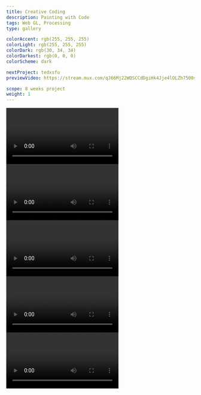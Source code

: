 ```yaml
---
title: Creative Coding
description: Painting with Code
tags: Web GL, Processing
type: gallery

colorAccent: rgb(255, 255, 255)
colorLight: rgb(255, 255, 255)
colorDark: rgb(30, 34, 34)
colorDarkest: rgb(0, 0, 0)
colorScheme: dark

nextProject: tedxsfu
previewVideo: https://stream.mux.com/qJ66Mj22WQSCCdDgiHk4Jje4lOLZh7500sjKVEE91MGg/capped-1080p.mp4

scope: 8 weeks project
weight: 1
---
```


<Spacer />

<LayoutFull>
  <Video
    src="https://www.sfu.ca/~kkl64/videos/creative-coding/touchpoint.mp4"
    width={2780}
    height={1630}
    preload="auto"
  >
    <Caption
      label="1"
      text="Landing page WebGL shader for Touchpoint conference."
      wideSpacing
    />
  </Video>
</LayoutFull>

<LayoutFull grid="1/2">
  <Video
    src="https://www.sfu.ca/~kkl64/videos/creative-coding/fluid.mp4"
    width={2780}
    height={1630}
    preload="auto"
  >
    <Caption
      label="2"
      text="Shader experiment: Stylised fluid simulation WebGL."
      overlay={true}
    />
  </Video>
  <Video
    src="https://www.sfu.ca/~kkl64/videos/creative-coding/shooter.mp4"
    width={2780}
    height={1630}
    preload="auto"
  >
    <Caption
      label="3"
      text="A passion project space shooter written in processing with unique physics and particle system. ✨ We love camera shakes and particle effects ✨"
      overlay={true}
    />
  </Video>
</LayoutFull>

<LayoutFull grid="2/1" extraMargin>
  <Video
    src="https://www.sfu.ca/~kkl64/videos/creative-coding/generative-pattern.mp4"
    width={2780}
    height={1630}
    preload="auto"
  >
    <Caption
      label="4"
      text="A procedural grid based pattern generator that is extensible by code. Written in Typescript and React using HTML Canvas API"
    />
  </Video>
  <Video
    src="https://www.sfu.ca/~kkl64/videos/creative-coding/game-engine.mp4"
    width={2780}
    height={1630}
    preload="auto"
  >
    <Caption
      label="5"
      text="My very first time working with WebGL. A game engine project working with my comp-sci brother after he took a graphics rendering course. "
      overlay={false}
      topPadding
    />
  </Video>
</LayoutFull>
